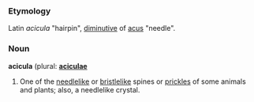 ===Etymology===
Latin ''acicula'' "hairpin", [[diminutive]] of [[acus]] "needle".

===Noun===
'''acicula''' (plural: '''[[aciculae]]'''

# One of the [[needlelike]] or [[bristlelike]] spines or [[prickles]] of some animals and plants; also, a needlelike crystal.